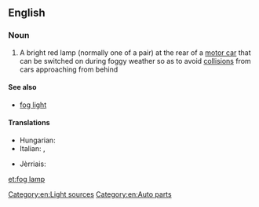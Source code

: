 ==English==

===Noun===
{{en-noun|head=[[fog]] [[lamp]]}}

# {{context|automotive|lang=en}} A bright red lamp (normally one of a pair) at the rear of a [[motor car]] that can be switched on during foggy weather so as to avoid [[collision]]s from cars approaching from behind

====See also====
* [[fog light]]

====Translations====
{{trans-top|a bright red lamp at the rear of a motor car}}
* Hungarian: {{t|hu|ködlámpa}}
* Italian: {{t|it|antinebbia|m}}, {{t|it|fendinebbia|m}}
{{trans-mid}}
* Jèrriais: {{t|roa-jer|veue d'bliâse|f}}
{{trans-bottom}}

[[Category:en:Light sources]]
[[Category:en:Auto parts]]

[[et:fog lamp]]